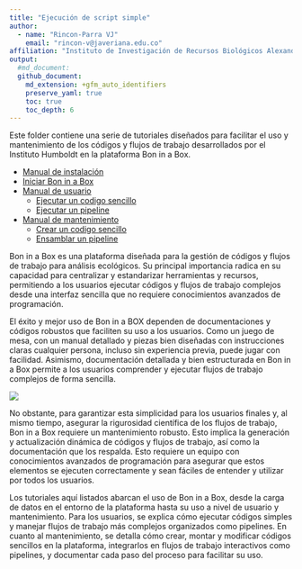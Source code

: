 ```yaml
---
title: "Ejecución de script simple"
author: 
  - name: "Rincon-Parra VJ"
    email: "rincon-v@javeriana.edu.co"
affiliation: "Instituto de Investigación de Recursos Biológicos Alexander von Humboldt - IAvH"
output: 
  #md_document:
  github_document:
    md_extension: +gfm_auto_identifiers
    preserve_yaml: true
    toc: true
    toc_depth: 6
---
```


Este folder contiene una serie de tutoriales diseñados para facilitar el uso y mantenimiento de los códigos y flujos de trabajo desarrollados por el Instituto Humboldt en la plataforma Bon in a Box.

*	[Manual de instalación](install_ByB)
*	[Iniciar Bon in a Box](install_ByB)
*	[Manual de usuario](user_manual)
    *	[Ejecutar un codigo sencillo](user_manual/Run_SimpleScript)
    *	[Ejecutar un pipeline](user_manual/Run_pipeline)
*	[Manual de mantenimiento](backend_manual)
    *	[Crear un codigo sencillo](backend_manual/Create_pipeline)
    *	[Ensamblar un pipeline](backend_manual/Create_SimpleScript)


Bon in a Box es una plataforma diseñada para la gestión de códigos y flujos de trabajo para análisis ecológicos. Su principal importancia radica en su capacidad para centralizar y estandarizar herramientas y recursos, permitiendo a los usuarios ejecutar códigos y flujos de trabajo complejos desde una interfaz sencilla que no requiere conocimientos avanzados de programación.

El éxito y mejor uso de Bon in a BOX dependen de documentaciones y códigos robustos que faciliten su uso a los usuarios. Como un juego de mesa, con un manual detallado y piezas bien diseñadas con instrucciones claras cualquier persona, incluso sin experiencia previa, puede jugar con facilidad. Asimismo, documentación detallada y bien estructurada en Bon in a Box permite a los usuarios comprender y ejecutar flujos de trabajo complejos de forma sencilla.

![](README_figures/ByB board.png)

No obstante, para garantizar esta simplicidad para los usuarios finales y, al mismo tiempo, asegurar la rigurosidad científica de los flujos de trabajo, Bon in a Box requiere un mantenimiento robusto. Esto implica la generación y actualización dinámica de códigos y flujos de trabajo, así como la documentación que los respalda. Esto requiere un equipo con conocimientos avanzados de programación para asegurar que estos elementos se ejecuten correctamente y sean fáciles de entender y utilizar por todos los usuarios.

Los tutoriales aquí listados abarcan el uso de Bon in a Box, desde la carga de datos en el entorno de la plataforma hasta su uso a nivel de usuario y mantenimiento. Para los usuarios, se explica cómo ejecutar códigos simples y manejar flujos de trabajo más complejos organizados como pipelines. En cuanto al mantenimiento, se detalla cómo crear, montar y modificar códigos sencillos en la plataforma, integrarlos en flujos de trabajo interactivos como pipelines, y documentar cada paso del proceso para facilitar su uso.
